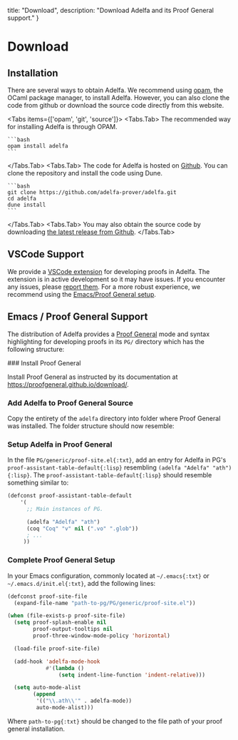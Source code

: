   title: "Download",
  description: "Download Adelfa and its Proof General support."
}


# Download

## Installation

There are several ways to obtain Adelfa. We recommend using
[opam](https://opam.ocaml.org/), the OCaml package manager, to install Adelfa.
However, you can also clone the code from github or download the source code
directly from this website.

<Tabs items={['opam', 'git', 'source']}>
  <Tabs.Tab>
    The recommended way for installing Adelfa is through OPAM.

    ```bash
    opam install adelfa
    ```
  </Tabs.Tab>
  <Tabs.Tab>
    The code for Adelfa is hosted on
    [Github](https://github.com/adelfa-prover/adelfa). You can clone the
    repository and install the code using Dune.

    ```bash
    git clone https://github.com/adelfa-prover/adelfa.git
    cd adelfa
    dune install
    ```
  </Tabs.Tab>
  <Tabs.Tab>
    You may also obtain the source code by downloading [the latest release from Github](https://github.com/adelfa-prover/adelfa/releases/latest).
  </Tabs.Tab>
</Tabs>


## VSCode Support

We provide a [VSCode
extension](https://marketplace.visualstudio.com/items?itemName=adelfa.adelfa-vscode)
for developing proofs in Adelfa. The extension is in active development so it
may have issues. If you encounter any issues, please [report
them](https://github.com/adelfa-prover/adelfa-vscode/issues). For a more robust
experience, we recommend using the [Emacs/Proof General
setup](#emacs--proof-general-support).

## Emacs / Proof General Support

The distribution of Adelfa provides a [Proof
General](https://proofgeneral.github.io/) mode and syntax highlighting for
developing proofs in its `PG/` directory which has the following structure:

<FileTree>
  <FileTree.Folder name="PG" defaultOpen>
    <FileTree.Folder name="adelfa" defaultOpen>
      <FileTree.File name="adelfa-syntax.el"/>
      <FileTree.File name="adelfa.el"/>
    </FileTree.Folder>
    <FileTree.File name="README.md"/>
  </FileTree.Folder>
</FileTree>




<Steps>
### Install Proof General

Install Proof General as instructed by its documentation at
https://proofgeneral.github.io/download/.

### Add Adelfa to Proof General Source

Copy the entirety of the `adelfa` directory into folder where Proof General was
installed. The folder structure should now resemble:

<FileTree>
  <FileTree.Folder name="adelfa" defaultOpen>
    <FileTree.File name="adelfa-syntax.el"/>
    <FileTree.File name="adelfa.el"/>
  </FileTree.Folder>
  <FileTree.Folder name="ci"/>
  <FileTree.Folder name="coq"/>
  <FileTree.Folder name="generic">
    <FileTree.File name="proof-site.el"/>
  </FileTree.Folder>
  <FileTree.File name="proof-general.el"/>
</FileTree>

### Setup Adelfa in Proof General

In the file `PG/generic/proof-site.el{:txt}`, add an entry for Adelfa in PG's
`proof-assistant-table-default{:lisp}` resembling `(adelfa "Adelfa" "ath"){:lisp}`. The
`proof-assistant-table-default{:lisp}` should resemble something similar to:

```lisp
(defconst proof-assistant-table-default
    '(
      ;; Main instances of PG.

      (adelfa "Adelfa" "ath")
      (coq "Coq" "v" nil (".vo" ".glob"))
      ; ...
     ))
```

### Complete Proof General Setup

In your Emacs configuration, commonly located at `~/.emacs{:txt}` or `~/.emacs.d/init.el{:txt}`, add the following lines:

```lisp
(defconst proof-site-file
  (expand-file-name "path-to-pg/PG/generic/proof-site.el"))

(when (file-exists-p proof-site-file)
  (setq proof-splash-enable nil
        proof-output-tooltips nil
        proof-three-window-mode-policy 'horizontal)

  (load-file proof-site-file)

  (add-hook 'adelfa-mode-hook
            #'(lambda ()
                (setq indent-line-function 'indent-relative)))

  (setq auto-mode-alist
        (append
         '(("\\.ath\\'" . adelfa-mode))
         auto-mode-alist)))
```

Where `path-to-pg{:txt}` should be changed to the file path of your proof general
installation.

</Steps>